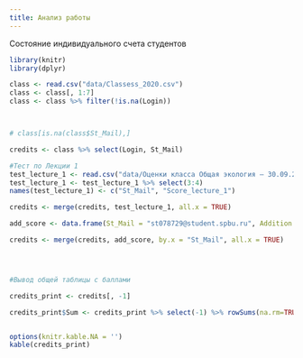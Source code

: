```yaml
---
title: Анализ работы
---
```


Состояние индивидуального счета студентов  

```r
library(knitr)
library(dplyr)

class <- read.csv("data/Classess_2020.csv")
class <- class[, 1:7]
class <- class %>% filter(!is.na(Login))



# class[is.na(class$St_Mail),]

credits <- class %>% select(Login, St_Mail)

#Тест по Лекции 1
test_lecture_1 <- read.csv("data/Оценки класса Общая экология — 30.09.2020, 8-08.csv")
test_lecture_1 <- test_lecture_1 %>% select(3:4)
names(test_lecture_1) <- c("St_Mail", "Score_lecture_1")

credits <- merge(credits, test_lecture_1, all.x = TRUE)

add_score <- data.frame(St_Mail = "st078729@student.spbu.ru", Addition = 1)

credits <- merge(credits, add_score, by.x = "St_Mail", all.x = TRUE)




#Вывод общей таблицы с баллами

credits_print <- credits[, -1]

credits_print$Sum <- credits_print %>% select(-1) %>% rowSums(na.rm=TRUE) 


options(knitr.kable.NA = '')
kable(credits_print)

```




<!-- # Результаты самостоятельной работы № 1 -->

<!-- ```{r,  echo=FALSE} -->
<!-- hw_res <- merge(class[, c("Name", "Group", "ID")], hw1, by = "ID") -->



<!-- hw_res <- hw_res[ , c(1,2,3, 6:39)] -->

<!-- Max <- length(names(hw_res)[8:ncol(hw_res)]) -->

<!-- hw_res$Score_HW_1 <- apply(hw_res[ , 4:ncol(hw_res)], MARGIN = 1, FUN = sum) -->

<!-- hw_res$Score_HW_1[hw_res$Name == "Леняшина Мария"] <- hw_res$Score_HW_1[hw_res$Name == "Леняшина Мария"] + 1  -->

<!-- hw_res$Score_HW_1[hw_res$Name == "Каськова Ксения"] <- hw_res$Score_HW_1[hw_res$Name == "Каськова Ксения"] + 4  -->

<!-- hw_res$Score_HW_1 <- hw_res$Score_HW_1/Max*3 -->

<!-- hw_res <- hw_res[, c("Name", "Group", "ID", "Score_HW_1")] -->
<!-- hw_res <- hw_res[order(hw_res$ID), ] -->
<!-- # write.table(hw_res, "clipboard", sep = "\t", row.names = F) -->



<!-- library(ggplot2) -->

<!-- ggplot(hw_res, aes(x = Group, y = Score_HW_1)) + geom_boxplot() + ggtitle("Количесвто баллов по каждой группе") + labs(x = "Группа", y = "Итоговые баллы") + geom_hline(yintercept = 3) -->


<!-- ``` -->



<!-- # Контрольная работа № 1 -->

<!-- ## Распределение результатов -->

<!-- Вот такие предварительные результаты по контрольной. -->


<!-- ```{r, echo=FALSE} -->
<!-- class <- read.csv("data/class.csv") -->

<!-- class <- class[, c("Name", "ID", "Group")] -->
<!-- reasult <- read.csv("data/controlwork_1.csv", encoding = "Utf-8") -->
<!-- res <- merge(class, reasult, by = "ID") -->

<!-- res$sum <- apply(res[,-c(1:5)], MARGIN = 1, FUN = sum) -->

<!-- Max <- ncol(res[,-c(1:5, ncol(res))]) -->

<!-- res$Prop <- res$sum / Max  * 10 -->

<!-- # write.table(res, "clipboard", sep = "\t", row.names = F) -->

<!-- library(ggplot2) -->

<!-- # library(doBy) -->
<!-- # -->
<!-- # res_out <- summaryBy(sum ~ Group, data = res) -->

<!-- ggplot(res, aes(x = Group, y =  Prop)) + geom_boxplot() + ggtitle("Количесвто баллов по каждой группе") + labs(x = "Группа", y = "Итоговые баллы") + geom_hline(yintercept = 3) -->


<!-- ``` -->




<!-- ## Время выполнения работы -->

<!-- А вот так выглядит степень скоординированности работы студентов. -->

<!-- ```{r, echo=FALSE, message=FALSE, warning=F} -->
<!-- contr_trial <- read.csv("data/Control1_attempts.csv", header = T) -->

<!-- contr_trial$submission_date_time <- as.POSIXct(contr_trial$submission,format = "%d-%m %H:%M") -->


<!-- ggplot(contr_trial, aes(x = Group, y = submission_date_time)) + geom_boxplot() + labs(x = "Группа", y = "Час, когда начали работу") -->



<!-- ``` -->





<!-- # Результаты самостоятельной работы № 2 -->

<!-- ```{r,  echo=FALSE} -->


<!-- class <- read.csv("data/class.csv") -->

<!-- hw2 <- read.csv("data/homework_2.csv") -->

<!-- class$Name <- as.character(class$Name) -->



<!-- hw_res <- merge(class[, c("Name", "Group", "ID")], hw2, by = "ID") -->



<!-- hw_res <- hw_res[ , c(1,2,3, 6:ncol(hw_res))] -->

<!-- Max <- length(names(hw_res)[4:ncol(hw_res)]) -->

<!-- hw_res$Score_HW_2 <- apply(hw_res[ , 4:ncol(hw_res)], MARGIN = 1, FUN = sum) -->
<!-- #  -->
<!-- # hw_res$Score_HW_1[hw_res$Name == "Леняшина Мария"] <- hw_res$Score_HW_1[hw_res$Name == "Леняшина Мария"] + 1  -->
<!-- #  -->
<!-- hw_res$Score_HW_2[hw_res$Name == "Каськова Ксения"] <- hw_res$Score_HW_2[hw_res$Name == "Каськова Ксения"] + 5 -->

<!-- hw_res$Score_HW_2 <- hw_res$Score_HW_2/(Max-1)*3 -->

<!-- hw_res <- hw_res[, c("Name", "Group", "ID", "Score_HW_2")] -->
<!-- hw_res <- hw_res[order(hw_res$ID), ] -->
<!-- # write.table(hw_res, "clipboard", sep = "\t", row.names = F) -->



<!-- library(ggplot2) -->

<!-- ggplot(hw_res, aes(x = Group, y = Score_HW_2)) + geom_boxplot() + ggtitle("Количесвто баллов по каждой группе") + labs(x = "Группа", y = "Итоговые баллы") + geom_hline(yintercept = 3) -->



<!-- ``` -->






<!-- # Результаты самостоятельной работы № 3 -->

<!-- ```{r,  echo=FALSE} -->


<!-- class <- read.csv("data/class.csv") -->

<!-- hw3 <- read.csv("data/homework_3.csv") -->

<!-- class$Name <- as.character(class$Name) -->



<!-- hw_res <- merge(class[, c("Name", "Group", "ID")], hw3, by = "ID") -->



<!-- hw_res <- hw_res[ , c(1,2,3, 6:ncol(hw_res))] -->

<!-- Max <- 27 -->

<!-- hw_res$Score_HW_3 <- apply(hw_res[ , 4:ncol(hw_res)], MARGIN = 1, FUN = sum) -->
<!-- #  -->
<!-- # hw_res$Score_HW_1[hw_res$Name == "Леняшина Мария"] <- hw_res$Score_HW_1[hw_res$Name == "Леняшина Мария"] + 1  -->
<!-- #  -->
<!-- hw_res$Score_HW_3[hw_res$Name == "Каськова Ксения"] <- hw_res$Score_HW_3[hw_res$Name == "Каськова Ксения"] + 5 + 1 -->

<!-- hw_res$Score_HW_3 <- hw_res$Score_HW_3/Max*3 -->

<!-- hw_res <- hw_res[, c("Name", "Group", "ID", "Score_HW_3")] -->
<!-- hw_res <- hw_res[order(hw_res$ID), ] -->
<!-- # write.table(hw_res, "clipboard", sep = "\t", row.names = F) -->



<!-- library(ggplot2) -->

<!-- ggplot(hw_res, aes(x = Group, y = Score_HW_3)) + geom_boxplot() + ggtitle("Количесвто баллов по каждой группе") + labs(x = "Группа", y = "Итоговые баллы") + geom_hline(yintercept = 3) -->



<!-- ``` -->




<!-- # Контрольная работа № 2 -->

<!-- ## Распределение результатов -->

<!-- Вот такие предварительные результаты по второй контрольной. -->


<!-- ```{r, echo=FALSE} -->
<!-- class <- read.csv("data/class.csv") -->

<!-- class <- class[, c("Name", "ID", "Group")] -->
<!-- reasult <- read.csv("data/controlwork_2.csv", encoding = "Utf-8") -->
<!-- res <- merge(class, reasult, by = "ID") -->

<!-- res$sum <- apply(res[,-c(1:5)], MARGIN = 1, FUN = sum) -->

<!-- Max <- ncol(res[,-c(1:5, ncol(res))]) -->

<!-- res$Prop <- res$sum / Max  * 10 -->

<!-- # write.table(res, "clipboard", sep = "\t", row.names = F) -->

<!-- library(ggplot2) -->

<!-- # library(doBy) -->
<!-- # -->
<!-- # res_out <- summaryBy(sum ~ Group, data = res) -->

<!-- ggplot(res, aes(x = Group, y =  Prop)) + geom_boxplot() + ggtitle("Количесвто баллов по каждой группе") + labs(x = "Группа", y = "Итоговые баллы") + geom_hline(yintercept = 10) -->


<!-- ``` -->



<!-- # Текущие оценки  -->
<!-- Коллеги, для сохранения персональных данных в тайне, вывешиваются только номера ID. Поэтому для поиска информации о себе выясните на Степике свой ID. -->

<!-- ```{r, echo=FALSE, message=FALSE, warning=F} -->
<!-- class <- read.csv("data/class.csv") -->

<!-- results_print <- class[, c("ID", "Seminar_1",	"Seminar_2",	"Seminar_3",	"Seminar_4",	"Seminar_5",	"Seminar_6", 	"Seminar_7", 	"HW_1",	"HW_2",	"HW_3",	"Control_1",	"Control_2")] -->

<!-- results_print <- results_print[!is.na(results_print$ID), ] -->

<!-- results_print[is.na(results_print)] <- 0 -->
<!-- options(knitr.kable.NA = '') -->

<!-- results_print[,2:8] <- results_print[,2:8]/1*3 -->

<!-- results_print$Sum <- apply(results_print[,2:13], MARGIN = 1, FUN = sum) -->


<!-- # Надбавка за помощь Мешковский Сергей, Такки Ольга -->

<!-- results_print$Sum[results_print$ID %in% c(19491533, 96556392)] <- results_print$Sum[results_print$ID %in% c(19491533, 96556392)] + 5 -->

<!-- # write.table(merge(class[,c("ID", "Name"), ], results_print), "clipboard", sep = "\t", row.names = F, fileEncoding = "utf8") -->



<!-- kable(results_print, col.names = c("ID", "Сем.1", "Сем.2", "Сем.3",  "Сем.4", "Сем.5", "Сем.6", "Сем.7",  "СР1", "СР2", "СР3", "КР1", "КР2", "Сумма"), digits = 1) -->

<!-- ``` -->

